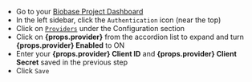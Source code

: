 - Go to your [Biobase Project Dashboard](https://biobase.com/dashboard)
- In the left sidebar, click the `Authentication` icon (near the top)
- Click on [`Providers`](https://biobase.com/dashboard/project/_/auth/providers) under the Configuration section
- Click on **{props.provider}** from the accordion list to expand and turn **{props.provider} Enabled** to ON
- Enter your **{props.provider} Client ID** and **{props.provider} Client Secret** saved in the previous step
- Click `Save`
